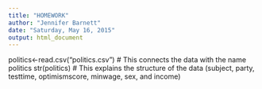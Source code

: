 ```yaml
---
title: "HOMEWORK"
author: "Jennifer Barnett"
date: "Saturday, May 16, 2015"
output: html_document
---
```

politics<-read.csv("politics.csv")
# This connects the data with the name politics
str(politics)
# This explains the structure of the data (subject, party, testtime, optimismscore, minwage, sex, and income)
